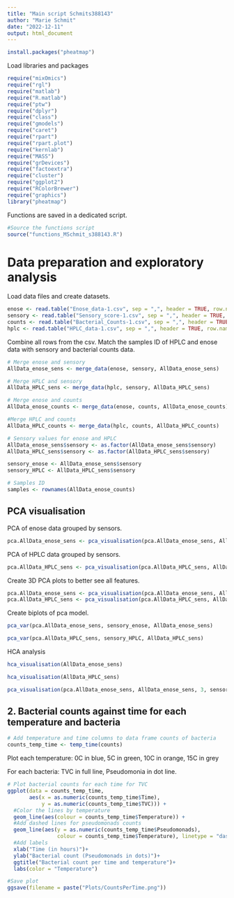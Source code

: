 ```yaml
---
title: "Main script Schmits388143"
author: "Marie Schmit"
date: "2022-12-11"
output: html_document
---
```


```r
install.packages("pheatmap")
```


Load libraries and packages
```r
require("mixOmics")
require("rgl")
require("matlab")
require("R.matlab")
require("ptw")
require("dplyr")
require("class")
require("gmodels")
require("caret")
require("rpart")
require("rpart.plot")
require("kernlab")
require("MASS")
require("grDevices")
require("factoextra")
require("cluster")
require("ggplot2")
require("RColorBrewer")
require("graphics")
library("pheatmap")
```


Functions are saved in a dedicated script.

```r
#Source the functions script
source("functions_MSchmit_s388143.R")
```

# Data preparation and exploratory analysis
Load data files and create datasets.

```r
enose <- read.table("Enose_data-1.csv", sep = ",", header = TRUE, row.names = 1)
sensory <- read.table("Sensory_score-1.csv", sep = ",", header = TRUE, row.names = 1)
counts <- read.table("Bacterial_Counts-1.csv", sep = ",", header = TRUE, row.names = 1)
hplc <- read.table("HPLC_data-1.csv", sep = ",", header = TRUE, row.names = 1)
```


Combine all rows from the csv. Match the samples ID of HPLC and enose data with  sensory and bacterial counts data.
```r
# Merge enose and sensory
AllData_enose_sens <- merge_data(enose, sensory, AllData_enose_sens)

# Merge HPLC and sensory
AllData_HPLC_sens <- merge_data(hplc, sensory, AllData_HPLC_sens)

# Merge enose and counts
AllData_enose_counts <- merge_data(enose, counts, AllData_enose_counts)

#Merge HPLC and counts
AllData_HPLC_counts <- merge_data(hplc, counts, AllData_HPLC_counts)

# Sensory values for enose and HPLC
AllData_enose_sens$sensory <- as.factor(AllData_enose_sens$sensory)
AllData_HPLC_sens$sensory <- as.factor(AllData_HPLC_sens$sensory)

sensory_enose <- AllData_enose_sens$sensory
sensory_HPLC <- AllData_HPLC_sens$sensory

# Samples ID
samples <- rownames(AllData_enose_counts)
```

## PCA visualisation
PCA of enose data grouped by sensors.
```r
pca.AllData_enose_sens <- pca_visualisation(pca.AllData_enose_sens, AllData_enose_sens, 3, sensory_enose, "lattice")

```
PCA of HPLC data grouped by sensors.
```r
pca.AllData_HPLC_sens <- pca_visualisation(pca.AllData_HPLC_sens, AllData_HPLC_sens, 3, sensory_HPLC, "lattice")

```
Create 3D PCA plots to better see all features.
```r
pca.AllData_enose_sens <- pca_visualisation(pca.AllData_enose_sens, AllData_enose_sens, 3, sensory_enose, "3d")
pca.AllData_HPLC_sens <- pca_visualisation(pca.AllData_HPLC_sens, AllData_HPLC_sens, 3, sensory_HPLC, "3d")
```

Create biplots of pca model.
```r
pca_var(pca.AllData_enose_sens, sensory_enose, AllData_enose_sens)
```

```r
pca_var(pca.AllData_HPLC_sens, sensory_HPLC, AllData_HPLC_sens)
```
HCA analysis
```r
hca_visualisation(AllData_enose_sens)
```
```r
hca_visualisation(AllData_HPLC_sens)
```

```r
pca_visualisation(pca.AllData_enose_sens, AllData_enose_sens, 3, sensory_enose, "lattice")
```

## 2. Bacterial counts against time for each temperature and bacteria

```r
# Add temperature and time columns to data frame counts of bacteria
counts_temp_time <- temp_time(counts)
```
Plot each temperature: 0C in blue, 5C in green, 10C in orange, 15C in grey

For each bacteria: TVC in full line, Pseudomonia in dot line.

```r
# Plot bacterial counts for each time for TVC
ggplot(data = counts_temp_time, 
       aes(x = as.numeric(counts_temp_time$Time), 
           y = as.numeric(counts_temp_time$TVC))) +
  #Color the lines by temperature
  geom_line(aes(colour = counts_temp_time$Temperature)) +
  #Add dashed lines for pseudomonads counts
  geom_line(aes(y = as.numeric(counts_temp_time$Pseudomonads), 
                colour = counts_temp_time$Temperature), linetype = "dashed") +
  #Add labels
  xlab("Time (in hours)")+
  ylab("Bacterial count (Pseudomonads in dots)")+
  ggtitle("Bacterial count per time and temperature")+
  labs(color = "Temperature")

#Save plot
ggsave(filename = paste("Plots/CountsPerTime.png"))
```



